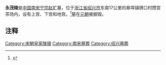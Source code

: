 {{文物保护单位
| 级别 = 全国
| 图片 = 
| 名称 = 宋六陵<br />（永茂陵）
| 编号 = 7-0575 
| 分类 = 古墓葬
| 时代 = [[南宋|南宋]]
| 所在 = [[浙江省|浙江省]][[绍兴市|绍兴市]]
| 登录 = 2013年3月
| Cat = 浙江全国重点文物保护单位
}}
'''永茂陵'''是[[中国|中国]][[南宋|南宋]][[宋宁宗|宁宗赵扩]]墓，位于[[浙江省|浙江省]][[绍兴市|绍兴市]]东南17公里的皋埠镇牌口村攒宫茶场内，设有上宫、下宫和地宫。<ref>{{cite web|author=故宫博物院院刊|title=南宋帝陵攒宫的形制布局|url=http://www.cnki.net/KCMS/detail/detail.aspx?QueryID=12&CurRec=1&recid=&filename=GGBW200906004&dbname=CJFD2009&dbcode=CJFQ&pr=&urlid=&yx=&v=MzAwOTMzcVRyV00xRnJDVVJMNmZiK1puRnl6a1c3L0lJaXJKZWJHNEh0ak1xWTlGWUlSOGVYMUx1eFlTN0RoMVQ=|accessdate=2009年06期|archive-date=2016-03-05|archive-url=https://web.archive.org/web/20160305011404/http://www.cnki.net/KCMS/detail/detail.aspx?QueryID=12&CurRec=1&recid=&filename=GGBW200906004&dbname=CJFD2009&dbcode=CJFQ&pr=&urlid=&yx=&v=MzAwOTMzcVRyV00xRnJDVVJMNmZiK1puRnl6a1c3L0lJaXJKZWJHNEh0ak1xWTlGWUlSOGVYMUx1eFlTN0RoMVQ=|dead-url=yes}}</ref>墓在[[元朝|元朝]]被掘毁。

==注释==
<references/>

{{DEFAULTSORT:Yong}}
[[Category:宋朝皇家陵寝|Category:宋朝皇家陵寝]]
[[Category:南宋墓葬|Category:南宋墓葬]]
[[Category:绍兴墓葬|Category:绍兴墓葬]]
{{全国重点文物保护单位小作品}}